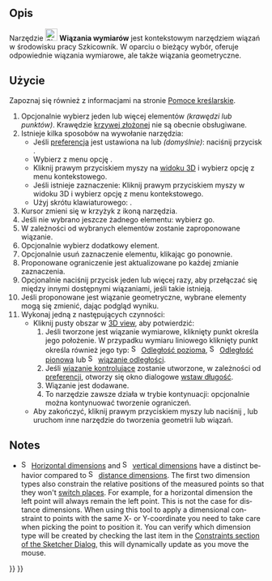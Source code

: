 <languages/>

{{Docnav/pl
|[[Sketcher_ToggleConstruction/pl|Tryb konstrukcji]]
|[[Sketcher_ConstrainDistanceX/pl|Zwiąż odległość poziomą]]
|[[Sketcher_Workbench/pl|środowisko pracy Szkicownik]]
|IconL=Sketcher_ToggleConstruction.svg
|IconR=Sketcher_ConstrainDistanceX.svg
|IconC=Workbench_Sketcher.svg
}}

{{GuiCommand
|Name= Sketcher Dimension
|Name/pl=Szkicownik: Wiązania wymiarów
|MenuLocation=Szkic → Wiązania szkicownika → Wiązania wymiarów
|Workbenches=[[Sketcher_Workbench/pl|Szkicownik]]
|Shortcut={{KEY|D}}
|Version=1.0
}}

<span id="Description"></span>
==Opis==

Narzędzie [[Image:Sketcher_Dimension.svg|24px]] '''Wiązania wymiarów''' jest kontekstowym narzędziem wiązań w środowisku pracy Szkicownik. W oparciu o bieżący wybór, oferuje odpowiednie wiązania wymiarowe, ale także wiązania geometryczne.

<span id="Usage"></span>
==Użycie==

Zapoznaj się również z informacjami na stronie [[Sketcher_Workbench/pl#Pomoce_kreślarskie|Pomoce kreślarskie]].

# Opcjonalnie wybierz jeden lub więcej elementów ''(krawędzi lub punktów)''. Krawędzie [[Sketcher_Workbench#Sketcher_CompCreateBSpline/pl|krzywej złożonej]] nie są obecnie obsługiwane.
# Istnieje kilka sposobów na wywołanie narzędzia:
#* Jeśli [[Sketcher_Preferences/pl#Ogólne|preferencja]] {{MenuCommand|Wiązania wymiarów}} jest ustawiona na {{Value|Obydwa}} lub {{Value|Narzędzie pojedyncze}} ''(domyślnie)'': naciśnij przycisk {{Button|[[Image:Sketcher_Dimension.svg|16px]] [[Sketcher_Dimension/pl|Wiązanie odległości]]}}.
#* Wybierz z menu opcję {{MenuCommand|Szkic → Wiązania szkicownika → [[Image:Sketcher_Dimension.svg|16px]] Wiązania wymiarów}}.
#* Kliknij prawym przyciskiem myszy na [[3D_view/pl|widoku 3D]] i wybierz opcję {{MenuCommand|Wymiar → [[Image:Sketcher_Dimension.svg|16px]] Wiązania wymiarów}} z menu kontekstowego.
#* Jeśli istnieje zaznaczenie: Kliknij prawym przyciskiem myszy w widoku 3D i wybierz opcję {{MenuCommand|[[Image:Sketcher_Dimension.svg|16px]] Wiązania wymiarów}} z menu kontekstowego.
#* Użyj skrótu klawiaturowego: {{KEY|D}}.
# Kursor zmieni się w krzyżyk z ikoną narzędzia.
# Jeśli nie wybrano jeszcze żadnego elementu: wybierz go.
# W zależności od wybranych elementów zostanie zaproponowane wiązanie.
# Opcjonalnie wybierz dodatkowy element.
# Opcjonalnie usuń zaznaczenie elementu, klikając go ponownie.
# Proponowane ograniczenie jest aktualizowane po każdej zmianie zaznaczenia.
# Opcjonalnie naciśnij przycisk {{KEY|M}} jeden lub więcej razy, aby przełączać się między innymi dostępnymi wiązaniami, jeśli takie istnieją.
# Jeśli proponowane jest wiązanie geometryczne, wybrane elementy mogą się zmienić, dając podgląd wyniku.
# Wykonaj jedną z następujących czynności:
#* Kliknij pusty obszar w [[3D_view/pl|3D view]], aby potwierdzić:
#*# Jeśli tworzone jest wiązanie wymiarowe, kliknięty punkt określa jego położenie. W przypadku wymiaru liniowego kliknięty punkt określa również jego typ: [[Image:Sketcher_ConstrainDistanceX.svg|16px]] [[Sketcher_ConstrainDistanceX/pl|Odległość pozioma]], [[Image:Sketcher_ConstrainDistanceY.svg|16px]] [[Sketcher_ConstrainDistanceY/pl|Odległość pionowa]] lub [[Image:Sketcher_ConstrainDistance.svg|16px]] [[Sketcher_ConstrainDistance/pl|wiązanie odległości]].
#*# Jeśli [[Sketcher_ToggleDrivingConstraint/pl|wiązanie kontrolujące]] zostanie utworzone, w zależności od [[Sketcher_Preferences/pl#Wyświetlanie|preferencji]], otworzy się okno dialogowe [[Sketcher_Workbench/pl#Edycja_wiązań|wstaw długość]].
#*# Wiązanie jest dodawane.
#*# To narzędzie zawsze działa w trybie kontynuacji: opcjonalnie można kontynuować tworzenie ograniczeń.
#* Aby zakończyć, kliknij prawym przyciskiem myszy lub naciśnij {{KEY|Esc}}, lub uruchom inne narzędzie do tworzenia geometrii lub wiązań.

<div lang="en" dir="ltr" class="mw-content-ltr">
==Notes==
</div>

<div lang="en" dir="ltr" class="mw-content-ltr">
* [[Image:Sketcher_ConstrainDistanceX.svg|16px]] [[Sketcher_ConstrainDistanceX|Horizontal dimensions]] and [[Image:Sketcher_ConstrainDistanceY.svg|16px]] [[Sketcher_ConstrainDistanceY|vertical dimensions]] have a distinct behavior compared to [[Image:Sketcher_ConstrainDistance.svg|16px]] [[Sketcher_ConstrainDistance|distance dimensions]]. The first two dimension types also constrain the relative positions of the measured points so that they won't [[Sketcher_Workbench#Flipping|switch places]]. For example, for a horizontal dimension the left point will always remain the left point. This is not the case for distance dimensions. When using this tool to apply a dimensional constraint to points with the same X- or Y-coordinate you need to take care when picking the point to position it. You can verify which dimension type will be created by checking the last item in the [[Sketcher_Dialog#Constraints|Constraints section of the Sketcher Dialog]], this will dynamically update as you move the mouse.
</div>


{{Docnav/pl
|[[Sketcher_ToggleConstruction/pl|Tryb konstrukcji]]
|[[Sketcher_ConstrainDistanceX/pl|Zwiąż odległość poziomą]]
|[[Sketcher_Workbench/pl|środowisko pracy Szkicownik]]
|IconL=Sketcher_ToggleConstruction.svg
|IconR=Sketcher_ConstrainDistanceX.svg
|IconC=Workbench_Sketcher.svg
}}

{{Sketcher_Tools_navi{{#translation:}}}}
{{Userdocnavi{{#translation:}}}}